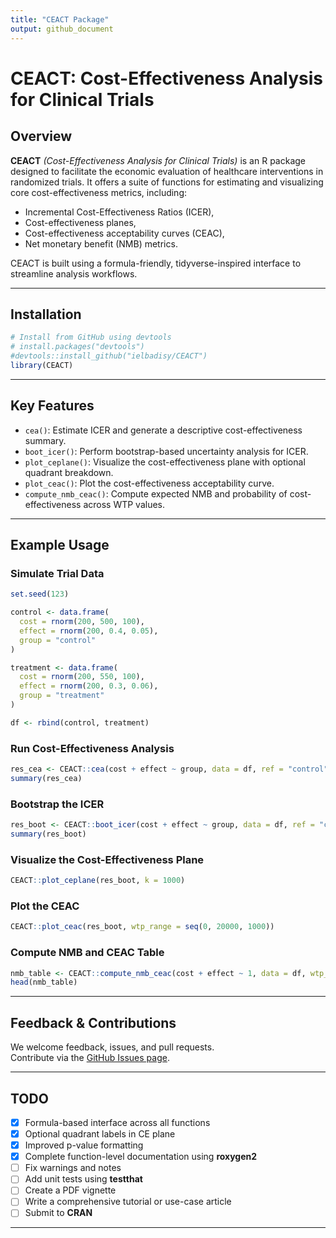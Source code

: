 ```yaml
---
title: "CEACT Package"
output: github_document
---
```


# CEACT: Cost-Effectiveness Analysis for Clinical Trials

## Overview

**CEACT** *(Cost-Effectiveness Analysis for Clinical Trials)* is an R package designed to facilitate the economic evaluation of healthcare interventions in randomized trials. It offers a suite of functions for estimating and visualizing core cost-effectiveness metrics, including:

- Incremental Cost-Effectiveness Ratios (ICER),
- Cost-effectiveness planes,
- Cost-effectiveness acceptability curves (CEAC),
- Net monetary benefit (NMB) metrics.

CEACT is built using a formula-friendly, tidyverse-inspired interface to streamline analysis workflows.

---

## Installation

```r
# Install from GitHub using devtools
# install.packages("devtools")
#devtools::install_github("ielbadisy/CEACT")
library(CEACT)
```

---

## Key Features

- `cea()`: Estimate ICER and generate a descriptive cost-effectiveness summary.
- `boot_icer()`: Perform bootstrap-based uncertainty analysis for ICER.
- `plot_ceplane()`: Visualize the cost-effectiveness plane with optional quadrant breakdown.
- `plot_ceac()`: Plot the cost-effectiveness acceptability curve.
- `compute_nmb_ceac()`: Compute expected NMB and probability of cost-effectiveness across WTP values.

---

## Example Usage

### Simulate Trial Data

```r
set.seed(123)

control <- data.frame(
  cost = rnorm(200, 500, 100),
  effect = rnorm(200, 0.4, 0.05),
  group = "control"
)

treatment <- data.frame(
  cost = rnorm(200, 550, 100),
  effect = rnorm(200, 0.3, 0.06),
  group = "treatment"
)

df <- rbind(control, treatment)
```

### Run Cost-Effectiveness Analysis

```r
res_cea <- CEACT::cea(cost + effect ~ group, data = df, ref = "control")
summary(res_cea)
```

### Bootstrap the ICER

```r
res_boot <- CEACT::boot_icer(cost + effect ~ group, data = df, ref = "control", R = 300)
summary(res_boot)
```

### Visualize the Cost-Effectiveness Plane

```r
CEACT::plot_ceplane(res_boot, k = 1000)
```

### Plot the CEAC

```r
CEACT::plot_ceac(res_boot, wtp_range = seq(0, 20000, 1000))
```

### Compute NMB and CEAC Table

```r
nmb_table <- CEACT::compute_nmb_ceac(cost + effect ~ 1, data = df, wtp_range = seq(0, 20000, 1000))
head(nmb_table)
```

---

## Feedback & Contributions

We welcome feedback, issues, and pull requests.  
Contribute via the [GitHub Issues page](https://github.com/ielbadisy/CEACT/issues).

---

## TODO

- [x] Formula-based interface across all functions
- [x] Optional quadrant labels in CE plane
- [x] Improved p-value formatting
- [x] Complete function-level documentation using **roxygen2**
- [ ] Fix warnings and notes
- [ ] Add unit tests using **testthat**
- [ ] Create a PDF vignette
- [ ] Write a comprehensive tutorial or use-case article
- [ ] Submit to **CRAN**

---


